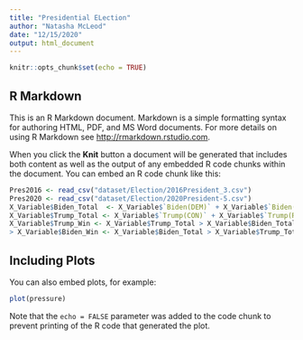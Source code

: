 ```yaml
---
title: "Presidential ELection"
author: "Natasha McLeod"
date: "12/15/2020"
output: html_document
---
```


```r
knitr::opts_chunk$set(echo = TRUE)
```

## R Markdown

This is an R Markdown document. Markdown is a simple formatting syntax for authoring HTML, PDF, and MS Word documents. For more details on using R Markdown see <http://rmarkdown.rstudio.com>.

When you click the **Knit** button a document will be generated that includes both content as well as the output of any embedded R code chunks within the document. You can embed an R code chunk like this:

```r
Pres2016 <- read_csv("dataset/Election/2016President_3.csv")
Pres2020 <- read_csv("dataset/Election/2020President-5.csv")
X_Variable$Biden_Total  <- X_Variable$`Biden(DEM)` + X_Variable$`Biden(WOR)`
X_Variable$Trump_Total <- X_Variable$`Trump(CON)` + X_Variable$`Trump(REP)`
X_Variable$Trump_Win <- X_Variable$Trump_Total > X_Variable$Biden_Total
> X_Variable$Biden_Win <- X_Variable$Biden_Total > X_Variable$Trump_Total
```

## Including Plots

You can also embed plots, for example:

```r
plot(pressure)
```

Note that the `echo = FALSE` parameter was added to the code chunk to prevent printing of the R code that generated the plot.
